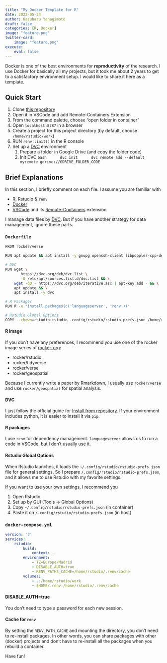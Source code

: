 ```yaml
---
title: "My Docker Template for R"
date: 2022-05-24
author: Kazuharu Yanagimoto
draft: false
categories: [R, Docker]
image: "feature.png"
twitter-card:
    image: "feature.png"
execute:
    eval: false
---
```


Docker is one of the best environments for **reproductivity** of the research.
I use Docker for basically all my projects, but it took me about 2 years to get to a satisfactory environment setup. I would like to share it here as a template.

## Quick Start
1. Clone [this repository](https://github.com/kazuyanagimoto/dockerR)
1. Open it in VSCode and add Remote-Containers Extension
1. From the command palette, choose "open folder in container"
1. Open `localhost:8787` in a browser
1. Create a project for this project directory (by default, choose `/home/rstudio/work`)
1. RUN `renv::init()` in the R console
1. Set up a [DVC](https://dvc.org/) environment
    1. Prepare a folder in Google Drive (and copy the folder code)
    1. Init DVC
        ```bash
        dvc init
        dvc remote add --default myremote gdrive://GDRIVE_FOLDER_CODE
        ```


## Brief Explanations
In this section, I briefly comment on each file. I assume you are familiar with

- R, Rstudio & `renv`
- [Docker](https://www.docker.com/)
- [VSCode](https://code.visualstudio.com/) and its [Remote-Containers](https://marketplace.visualstudio.com/items?itemName=ms-vscode-remote.remote-containers) extension

I manage data files by [DVC](https://dvc.org/).
But if you have another strategy for data management, ignore these parts.


### `Dockerfile`
```.bash
FROM rocker/verse

RUN apt update && apt install -y gnupg openssh-client libpoppler-cpp-dev

# DVC
RUN wget \
       https://dvc.org/deb/dvc.list \
       -O /etc/apt/sources.list.d/dvc.list && \
    wget -qO - https://dvc.org/deb/iterative.asc | apt-key add - && \
    apt update && \
    apt install -y dvc 

# R Packages
RUN R -e "install.packages(c('languageserver', 'renv'))"

# Rstudio Global Options
COPY --chown=rstudio:rstudio .config/rstudio/rstudio-prefs.json /home/rstudio/.config/rstudio/rstudio-prefs.json
```

#### R image
If you don't have any preferences, I recommend you use one of the rocker image series
of [rocker-org](https://github.com/rocker-org/rocker):

- rocker/rstudio
- rocker/tidyverse
- rocker/verse
- rocker/geospatial

Because I currently write a paper by Rmarkdown,
I usually use `rocker/verse` and use `rocker/geospatial` for spatial analysis.

#### DVC
I just follow the official guide for [Install from repository](https://dvc.org/doc/install/linux#from-repo-on-debian-ubuntu).
If your environment includes python, it is easier to install it via `pip`.

#### R packages
I use `renv` for dependency management.
`languageserver` allows us to run a code in VSCode, but I don't usually use it.

#### Rstudio Global Options
When Rstudio launches, it loads the `~/.config/rstudio/rstudio-prefs.json` file for general settings. So I prepare `/.config/rstudio/rstudio-prefs.json`,
and it allows me to use Rstudio with my favorite settings.

If you want to use your own settings, I recommend you

1. Open Rstudio 
1. Set up by GUI (Tools -> Global Options)
1. Copy `~/.config/rstudio/rstudio-prefs.json` (in container)
1. Paste it on `/.config/rstudio/rstudio-prefs.json` (in host)


### `docker-compose.yml`

```.yaml
version: '3'
services:
    rstudio:
        build:
            context: .
        environment:
            - TZ=Europe/Madrid
            - DISABLE_AUTH=true
            - RENV_PATHS_CACHE=/home/rstudio/.renv/cache
        volumes:
            - .:/home/rstudio/work
            - $HOME/.renv:/home/rstudio/.renv/cache
```

#### DISABLE_AUTH=true
You don't need to type a password for each new session.

#### Cache for `renv`
By setting the `RENV_PATH_CACHE` and mounting the directory,
you don't need to re-install packages.
In other words, you can share packages with other (docker) projects and
don't have to re-install all the packages when you rebuild a container.



Have fun!
